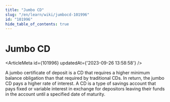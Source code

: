```yaml
---
title: "Jumbo CD"
slug: "/en/learn/wiki/jumbocd-101996"
id: "101996"
hide_table_of_contents: true
---
```



# Jumbo CD

<ArticleMeta id={101996} updatedAt={'2023-09-26 13:58:58'} />
<div className='border-solid border-b border-t-0 my-4 border-[var(--ifm-color-gray-300)]' />

A jumbo certificate of deposit is a CD that requires a higher minimum balance obligation than that required by traditional CDs. In return, the jumbo CD pays a higher rate of interest. A CD is a type of savings account that pays fixed or variable interest in exchange for depositors leaving their funds in the account until a specified date of maturity.
